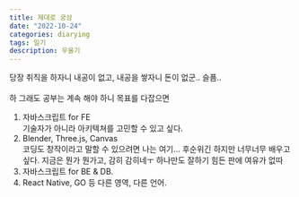 ```yaml
---
title: 제대로 궁상
date: "2022-10-24"
categories: diarying
tags: 일기
description: 우울기
---
```


당장 취직을 하자니 내공이 없고, 내공을 쌓자니 돈이 없군.. 슬픔..  
<br/>
하 그래도 공부는 계속 해야 하니 목표를 다잡으면
1. 자바스크립트 for FE  
기술자가 아니라 아키텍쳐를 고민할 수 있고 싶다.  
2. Blender, Three.js, Canvas  
코딩도 창작이라고 말할 수 있으려면 나는 여기... 후순위긴 하지만 너무너무 배우고 싶다. 지금은 뭔가 뭔가고, 감히 감히네ㅜ 하나만도 잘하기 힘든 판에 여유가 없따
3. 자바스크립트 for BE & DB.
4. React Native, GO 등 다른 영역, 다른 언어.
